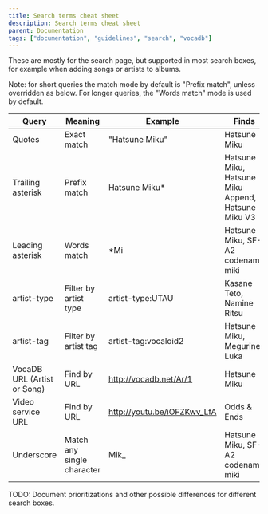 ---
title: Search terms cheat sheet
description: Search terms cheat sheet
parent: Documentation
tags: ["documentation", "guidelines", "search", "vocadb"]
---

These are mostly for the search page, but supported in most search boxes, for example when adding songs or artists to albums.

Note: for short queries the match mode by default is "Prefix match", unless overridden as below. For longer queries, the "Words match" mode is used by default.

| Query | Meaning | Example | Finds |
| ------ | ------ | ------------ | ------------ |
|Quotes|Exact match|"Hatsune Miku"|Hatsune Miku|
|Trailing asterisk|Prefix match|Hatsune Miku*|Hatsune Miku, Hatsune Miku Append, Hatsune Miku V3|
|Leading asterisk|Words match|*Mi|Hatsune Miku, SF-A2 codename miki|
|artist-type|Filter by artist type|artist-type:UTAU|Kasane Teto, Namine Ritsu|
|artist-tag|Filter by artist tag|artist-tag:vocaloid2|Hatsune Miku, Megurine Luka|
|VocaDB URL (Artist or Song)|Find by URL|http://vocadb.net/Ar/1|Hatsune Miku|
|Video service URL|Find by URL|http://youtu.be/iOFZKwv_LfA|Odds & Ends|
|Underscore|Match any single character|Mik_|Hatsune Miku, SF-A2 codename miki|

TODO: Document prioritizations and other possible differences for different search boxes.